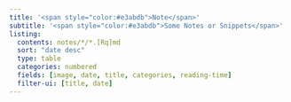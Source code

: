 ```yaml
---
title: '<span style="color:#e3abdb">Note</span>'
subtitle: '<span style="color:#e3abdb">Some Notes or Snippets</span>'
listing:
  contents: notes/*/*.[Rq]md
  sort: "date desc"
  type: table
  categories: numbered
  fields: [image, date, title, categories, reading-time]
  filter-ui: [title, date]
---
```

